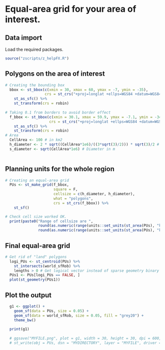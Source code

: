 # Equal-area grid for your area of interest.

## Data import

Load the required packages.

```r
source("zscripts/z_helpFX.R")
```

## Polygons on the area of interest

```r

# Creating the bounding box
  bbox <- st_bbox(c(xmin = 30, xmax = 60, ymax = -7, ymin = -35),
                  crs = st_crs("+proj=longlat +ellps=WGS84 +datum=WGS84 +no_defs")) %>% 
    st_as_sfc() %>% 
    st_transform(crs = robin)
  
# Taking 0.1 from borders to avoid border effect
  f_bbox <- st_bbox(c(xmin = 30.1, xmax = 59.9, ymax = -7.1, ymin = -34.9),
                    crs = st_crs("+proj=longlat +ellps=WGS84 +datum=WGS84 +no_defs")) %>% 
    st_as_sfc() %>% 
    st_transform(crs = robin)
# Area
  CellArea <- 100 # in km2
  h_diameter <- 2 * sqrt((CellArea*1e6)/((3*sqrt(3)/2))) * sqrt(3)/2 # Diameter in m
  s_diameter <- sqrt(CellArea*1e6) # Diameter in m
    
```

## Planning units for the whole region

```r
# Creating an equal-area grid
  PUs <- st_make_grid(f_bbox,
                      square = F,
                      cellsize = c(h_diameter, h_diameter),
                      what = "polygons",
                      crs = st_crs(f_bbox)) %>%
    st_sf()

# Check cell size worked OK.
  print(paste0("Range of cellsize are ",
               round(as.numeric(range(units::set_units(st_area(PUs), "km^2")))[1])," km2 to ",
               round(as.numeric(range(units::set_units(st_area(PUs), "km^2")))[2])," km2"))
```

## Final equal-area grid

```r
# Get rid of "land" polygons
  logi_PUs <- st_centroid(PUs) %>%
    st_intersects(world_sfRob) %>% 
    lengths > 0 # Get logical vector instead of sparse geometry binary
  PUs1 <- PUs[logi_PUs == FALSE, ]
  plot(st_geometry(PUs1))
```

## Plot the output

```r
  g1 <- ggplot() +
    geom_sf(data = PUs, size = 0.05) +
    geom_sf(data = world_sfRob, size = 0.05, fill = "grey20") +
    theme_bw()
  
  print(g1)
  
  # ggsave("MYFILE.png", plot = g1, width = 30, height = 30, dpi = 600, limitsize = FALSE)
  # st_write(obj = PUs, dsn = "MYDIRECTORY", layer = "MYFILE", driver = "ESRI Shapefile")
```
